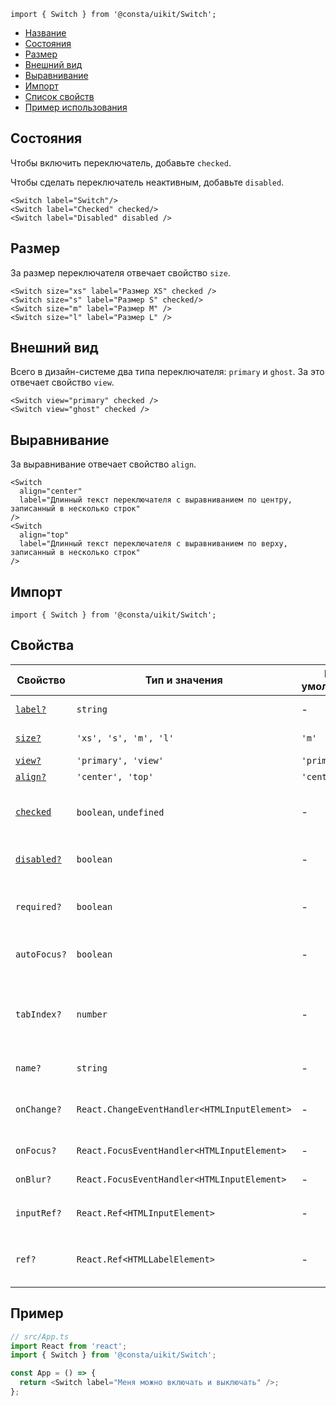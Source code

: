 
```tsx
import { Switch } from '@consta/uikit/Switch';
```

<MdxMenu>

- [Название](#название)
- [Состояния](#состояния)
- [Размер](#размер)
- [Внешний вид](#внешний-вид)
- [Выравнивание](#выравнивание)
- [Импорт](#импорт)
- [Список свойств](#свойства)
- [Пример использования](#пример)

</MdxMenu>

## Состояния

Чтобы включить переключатель, добавьте `checked`.

Чтобы сделать переключатель неактивным, добавьте `disabled`.

```tsx
<Switch label="Switch"/>
<Switch label="Checked" checked/>
<Switch label="Disabled" disabled />
```

<SwitchExampleStatus />

## Размер

За размер переключателя отвечает свойство `size`.

```tsx
<Switch size="xs" label="Размер XS" checked />
<Switch size="s" label="Размер S" checked/>
<Switch size="m" label="Размер М" />
<Switch size="l" label="Размер L" />
```

<SwitchExampleSize />

## Внешний вид

Всего в дизайн-системе два типа переключателя: `primary` и `ghost`. За это отвечает свойство `view`.

```tsx
<Switch view="primary" checked />
<Switch view="ghost" checked />
```

<SwitchExampleView />

## Выравнивание

За выравнивание отвечает свойство `align`.

```tsx
<Switch
  align="center"
  label="Длинный текст переключателя с выравниванием по центру, записанный в несколько строк"
/>
<Switch
  align="top"
  label="Длинный текст переключателя с выравниванием по верху, записанный в несколько строк"
/>
```

<SwitchExampleAlign />

## Импорт

```tsx
import { Switch } from '@consta/uikit/Switch';
```

## Свойства

| Свойство                  | Тип и значения                                                                   | По умолчанию | Описание                                                                     |
| ------------------------- | -------------------------------------------------------------------------------- | ------------ | ---------------------------------------------------------------------------- |
| [`label?`](#название)     | `string`                                                                         | -            | Текст рядом с переключателем                                                 |
| [`size?`](#размер)        | `'xs', 's', 'm', 'l'`                                                            | `'m'`        | Размер переключателя                                                         |
| [`view?`](#внешний-вид)   | `'primary', 'view'`                                                              | `'primary'`  | Внешний вид                                                                  |
| [`align?`](#выравнивание) | `'center', 'top'`                                                                | `'center'`   | Выравнивание                                                                 |
| [`checked`](#состояния)   | `boolean`, `undefined`                                                           | -            | Ставит переключатель в положение **включен**                                 |
| [`disabled?`](#состояния) | `boolean`                                                                        | -            | Делает переключатель неактивным                                              |
| `required?`               | `boolean`                                                                        | -            | Такой переключатель обязательно нужно выбрать                                |
| `autoFocus?`              | `boolean`                                                                        | -            | Переносит фокус на этот переключатель                                        |
| `tabIndex?`               | `number`                                                                         | -            | Порядковый номер при переходе между элементами интерфейса по клавише **tab** |
| `name?`                   | `string`                                                                         | -            | Имя элемента в DOM                                                           |
| `onChange?`               | `React.ChangeEventHandler<HTMLInputElement>`                                     | -            | Действие при смене состояния переключателя                                   |
| `onFocus?`                | `React.FocusEventHandler<HTMLInputElement>`                                      | -            | Действие по фокусу                                                           |
| `onBlur?`                 | `React.FocusEventHandler<HTMLInputElement>`                                      | -            | Действие при потере фокуса                                                   |
| `inputRef?`               | `React.Ref<HTMLInputElement>`                                                    | -            | Ссылка на DOM-элемент `<input>`                                              |
| `ref?`                    | `React.Ref<HTMLLabelElement>`                                                    | -            | Ссылка на корневой DOM-элемент этого компонента                              |

## Пример

```ts
// src/App.ts
import React from 'react';
import { Switch } from '@consta/uikit/Switch';

const App = () => {
  return <Switch label="Меня можно включать и выключать" />;
};
```
